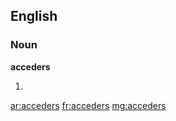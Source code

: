 ==English==

===Noun===
'''acceders'''

# {{plural of|[[acceder]]}}

[[ar:acceders]]
[[fr:acceders]]
[[mg:acceders]]